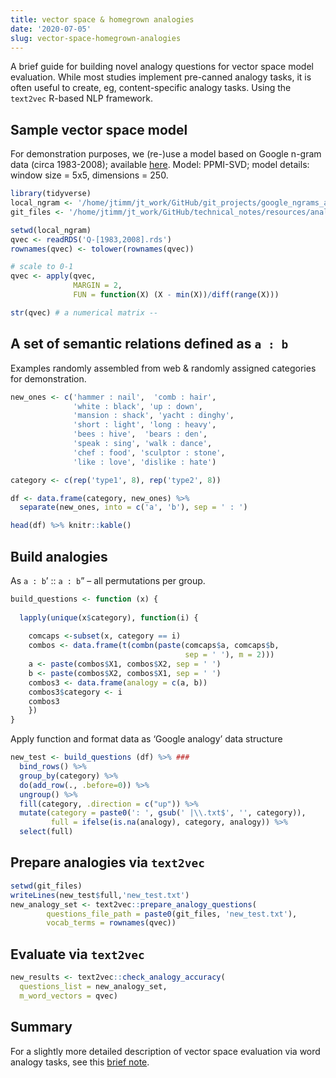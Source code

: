 ```yaml
---
title: vector space & homegrown analogies
date: '2020-07-05'
slug: vector-space-homegrown-analogies
---
```


A brief guide for building novel analogy questions for vector space model evaluation.  While most studies implement pre-canned analogy tasks, it is often useful to create, eg, content-specific analogy tasks.  Using the `text2vec` R-based NLP framework.


## Sample vector space model

For demonstration purposes, we (re-)use a model based on Google n-gram data (circa 1983-2008); available [here](https://github.com/jaytimm/google_ngrams_and_R/tree/master/google_one_percent_embeddings).  Model: PPMI-SVD; model details: window size = 5x5, dimensions = 250.


```r
library(tidyverse)
local_ngram <- '/home/jtimm/jt_work/GitHub/git_projects/google_ngrams_and_R/google_one_percent_embeddings'
git_files <- '/home/jtimm/jt_work/GitHub/technical_notes/resources/analogy/'
```


```r
setwd(local_ngram)
qvec <- readRDS('Q-[1983,2008].rds')
rownames(qvec) <- tolower(rownames(qvec))

# scale to 0-1 
qvec <- apply(qvec, 
              MARGIN = 2, 
              FUN = function(X) (X - min(X))/diff(range(X)))

str(qvec) # a numerical matrix -- 
```



## A set of semantic relations defined as `a : b`

Examples randomly assembled from web & randomly assigned categories for demonstration.

```r
new_ones <- c('hammer : nail',  'comb : hair',
              'white : black', 'up : down',
              'mansion : shack', 'yacht : dinghy',
              'short : light', 'long : heavy',
              'bees : hive',  'bears : den', 
              'speak : sing', 'walk : dance',
              'chef : food', 'sculptor : stone',
              'like : love', 'dislike : hate')

category <- c(rep('type1', 8), rep('type2', 8))

df <- data.frame(category, new_ones) %>%
  separate(new_ones, into = c('a', 'b'), sep = ' : ')

head(df) %>% knitr::kable()
```



## Build analogies 

As `a : b`' :: `a : b`" -- all permutations per group.

```r
build_questions <- function (x) { 
  
  lapply(unique(x$category), function(i) {
    
    comcaps <-subset(x, category == i)
    combos <- data.frame(t(combn(paste(comcaps$a, comcaps$b, 
                                       sep = ' '), m = 2))) 
    a <- paste(combos$X1, combos$X2, sep = ' ')
    b <- paste(combos$X2, combos$X1, sep = ' ')
    combos3 <- data.frame(analogy = c(a, b))
    combos3$category <- i
    combos3
    })
}
```




Apply function and format data as 'Google analogy' data structure

```r
new_test <- build_questions (df) %>% ###
  bind_rows() %>%
  group_by(category) %>%
  do(add_row(., .before=0)) %>%
  ungroup() %>%
  fill(category, .direction = c("up")) %>%
  mutate(category = paste0(': ', gsub(' |\\.txt$', '', category)),
         full = ifelse(is.na(analogy), category, analogy)) %>%
  select(full)
```




## Prepare analogies via `text2vec`

```r
setwd(git_files)
writeLines(new_test$full,'new_test.txt')
new_analogy_set <- text2vec::prepare_analogy_questions(
        questions_file_path = paste0(git_files, 'new_test.txt'), 
        vocab_terms = rownames(qvec))
```





## Evaluate via `text2vec`

```r
new_results <- text2vec::check_analogy_accuracy(
  questions_list = new_analogy_set, 
  m_word_vectors = qvec)
```



## Summary

For a slightly more detailed description of vector space evaluation via word analogy tasks, see this [brief note](https://www.puremoe.net/posts/vector-space-analogy-briefly/).


